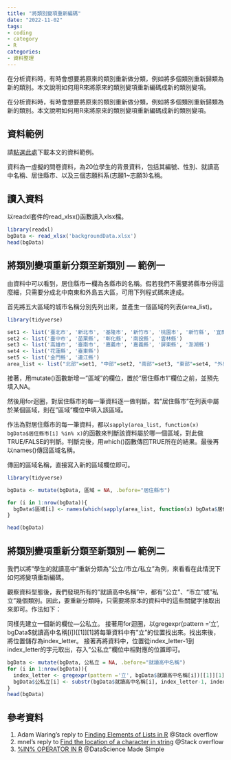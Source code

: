 ```yaml
---
title: "將類別變項重新編碼"
date: "2022-11-02"
tags:
- coding
- category
- R
categories:
- 資料整理
---
```


在分析資料時，有時會想要將原來的類別重新做分類，例如將多個類別重新歸類為新的類別。本文說明如何用R來將原來的類別變項重新編碼成新的類別變項。


<!--more-->

在分析資料時，有時會想要將原來的類別重新做分類，例如將多個類別重新歸類為新的類別。本文說明如何用R來將原來的類別變項重新編碼成新的類別變項。



## 資料範例

請[點選此處](https://docs.google.com/spreadsheets/d/10syL_q-Y7UqwrAWSlBUV7zwClpLMtYNj/edit?usp=sharing&ouid=102534642616283273245&rtpof=true&sd=true)下載本文的資料範例。

資料為一虛擬的問卷資料，為20位學生的背景資料，包括其編號、性別、就讀高中名稱、居住縣市、以及三個志願科系(志願1~志願3)名稱。

## 讀入資料

以readxl套件的read_xlsx()函數讀入xlsx檔。

```R
library(readxl)
bgData <- read_xlsx('backgroundData.xlsx')
head(bgData)
```

## 將類別變項重新分類至新類別 — 範例一

由資料中可以看到，居住縣市一欄為各縣市的名稱。假若我們不需要將縣市分得這麼細，只需要分成北中南東和外島五大區，可用下列程式碼來達成。

首先將五大區域的城市名稱分別先列出來，並產生一個區域的列表(area_list)。


```R
library(tidyverse)

set1 <- list('臺北市', '新北市', '基隆市', '新竹市', '桃園市', '新竹縣', '宜蘭縣')
set2 <- list('臺中市', '苗栗縣', '彰化縣', '南投縣', '雲林縣')
set3 <- list('高雄市', '臺南市', '嘉義市', '嘉義縣', '屏東縣', '澎湖縣')
set4 <- list('花蓮縣', '臺東縣')
set5 <- list('金門縣', '連江縣')
area_list <- list("北部"=set1, "中部"=set2, "南部"=set3, "東部"=set4, "外島"=set5)
```

接著，用mutate()函數新增一"區域"的欄位，置於"居住縣市1"欄位之前，並預先填入NA。

然後用for迴圈，對居住縣市的每一筆資料逐一做判斷。若"居住縣市"在列表中屬於某個區域，則在"區域"欄位中填入該區域。

作法為對居住縣市的每一筆資料，都以```sapply(area_list, function(x) bgData$居住縣市[i] %in% x)```的函數來判斷該資料屬於哪一個區域，對此做TRUE/FALSE的判斷。判斷完後，用which()函數傳回TRUE所在的結果。最後再以names()傳回區域名稱。

傳回的區域名稱，直接寫入新的區域欄位即可。

```R
library(tidyverse)

bgData <- mutate(bgData, 區域 = NA, .before="居住縣市")

for (i in 1:nrow(bgData)){
  bgData$區域[i] <- names(which(sapply(area_list, function(x) bgData$居住縣市[i] %in% x)))
}

head(bgData)
```

## 將類別變項重新分類至新類別 — 範例二

我們以將"學生的就讀高中"重新分類為"公立/市立/私立"為例，來看看在此情況下如何將變項重新編碼。

觀察資料型態後，我們發現所有的"就讀高中名稱"中，都有"公立"、"市立"或"私立"幾個類別。因此，要重新分類時，只需要將原本的資料中的這些關鍵字抽取出來即可。作法如下：

同樣先建立一個新的欄位—公私立。
接著用for迴圈，以gregexpr(pattern ='立', bgData$就讀高中名稱[i])[[1]][1]將每筆資料中有"立"的位置找出來。找出來後，將位置儲存為index_letter。
接著再將資料中，位置從index_letter-1到index_letter的字元取出，存入"公私立"欄位中相對應的位置即可。

```R
bgData <- mutate(bgData, 公私立 = NA, .before="就讀高中名稱")
for (i in 1:nrow(bgData)){
  index_letter <- gregexpr(pattern ='立', bgData$就讀高中名稱[i])[[1]][1]
  bgData$公私立[i] <- substr(bgData$就讀高中名稱[i], index_letter-1, index_letter)
}
head(bgData)
```

## 參考資料

1. Adam Waring's reply to [Finding Elements of Lists in R](https://stackoverflow.com/questions/17358289/finding-elements-of-lists-in-r) @Stack overflow
2. mnel's reply to [Find the location of a character in string](https://stackoverflow.com/questions/14249562/find-the-location-of-a-character-in-string) @Stack overflow
3. [%IN% OPERATOR IN R](https://www.datasciencemadesimple.com/in-operator-in-r/) @DataScience Made Simple